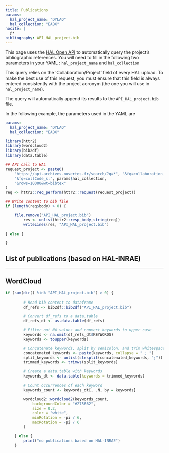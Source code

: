 ```yaml
---
title: Publications
params:
  hal_project_name: "DYLAQ"
  hal_collection: "EABX"
nocite: |
  @*
bibliography: API_HAL_project.bib
---
```


This page uses the [HAL Open API](https://api.archives-ouvertes.fr/docs) to automatically query the project's bibliographic references. You will need to fill in the following two parameters in your YAML : `hal_project_name` and `hal_collection`

This query relies on the 'Collaboration/Project' field of every HAL upload. To make the best use of this request, you must ensure that this field is always entered consistently with the project acronym (the one you will use in `hal_project_name`).

The query will automatically append its results to the `API_HAL_project.bib` file.

In the following example, the parameters used in the YAML are

```yaml
params:
  hal_project_name: "DYLAQ"
  hal_collection: "EABX"
```


```r
library(httr2)
library(wordcloud2)
library(bib2df)
library(data.table)

## API call to HAL
request_project <- paste0(
    "https://api.archives-ouvertes.fr/search/?q=*", "&fq=collaboration_s:", params$hal_project_name,
    "&fq=collCode_s:", params$hal_collection,
    "&rows=10000&wt=bibtex"
)
req <- httr2::req_perform(httr2::request(request_project))

## Write content to bib file
if (length(req$body) > 0) {

    file.remove("API_HAL_project.bib")
        res <- unlist(httr2::resp_body_string(req)) 
        writeLines(res, "API_HAL_project.bib")

} else {

}
```



## List of publications (based on HAL-INRAE)

::: {#refs}
:::

---

## WordCloud

```r
if (sum(dir() %in% "API_HAL_project.bib") > 0) {
    
        # Read bib content to dataframe
        df_refs <- bib2df::bib2df("API_HAL_project.bib")

        # Convert df_refs to a data.table
        df_refs_dt <- as.data.table(df_refs)

        # Filter out NA values and convert keywords to upper case
        keywords <- na.omit(df_refs_dt$KEYWORDS)
        keywords <- toupper(keywords)

        # Concatenate keywords, split by semicolon, and trim whitespace
        concatenated_keywords <- paste(keywords, collapse = " ; ")
        split_keywords <- unlist(strsplit(concatenated_keywords, ";"))
        trimmed_keywords <- trimws(split_keywords)

        # Create a data.table with keywords
        keywords_dt <- data.table(keywords = trimmed_keywords)

        # Count occurrences of each keyword
        keywords_count <- keywords_dt[, .N, by = keywords]

        wordcloud2::wordcloud2(keywords_count,
            backgroundColor = "#275662",
            size = 0.2,
            color = "white",
            minRotation = -pi / 6,
            maxRotation = -pi / 6
        )

    } else {
        print("no publications based on HAL-INRAE")
    }
```



